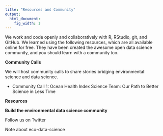 ```yaml
---
title: "Resources and Community"
output:
  html_document:
    fig_width: 1
---
```


We work and code openly and collaboratively with R, RStudio, git, and GitHub. 
We learned using the following resources, which are all available online for free. They have been created the awesome open data science community, and you should learn with a community too. 

**Community Calls** <!---https://github.com/ropensci/commcalls/issues--->

We will host community calls to share stories bridging environmental science and data science. 

- Community Call 1: Ocean Health Index Science Team: Our Path to Better Science in Less Time

**Resources** 

<!--- TODO NING: format Box 1, Box 2 --->

**Build the environmental data science community**

Follow us on Twitter
<!--- 
@OHIscience
@juliesquid
@jafflerbach
@oharac
@ben_d_best
@BSHalpern
--->  
  
Note about eco-data-science

